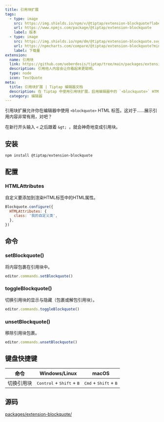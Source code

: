 ```yaml
---
title: 引用块扩展
tags:
  - type: image
    src: https://img.shields.io/npm/v/@tiptap/extension-blockquote?label=version
    url: https://www.npmjs.com/package/@tiptap/extension-blockquote
    label: 版本
  - type: image
    src: https://img.shields.io/npm/dm/@tiptap/extension-blockquote.svg
    url: https://npmcharts.com/compare/@tiptap/extension-blockquote?minimal=true
    label: 下载量
extension:
  name: 引用块
  link: https://github.com/ueberdosis/tiptap/tree/main/packages/extension-blockquote
  description: 引用他人内容会让你看起来更聪明。
  type: node
  icon: TextQuote
meta:
  title: 引用块扩展 | Tiptap 编辑器文档
  description: 在 Tiptap 中使用引用块扩展，启用编辑器中的 `<blockquote>` HTML 标签。详细信息请查阅我们的文档！
  category: 编辑器
---
```



引用块扩展允许你在编辑器中使用 `<blockquote>` HTML 标签。这对于……展示引用内容非常有用，对吧？

在新行开头输入 `<` 之后跟着 `&gt; `，就会神奇地变成引用块。

<CodeDemo path="/Nodes/Blockquote" />

## 安装

```bash
npm install @tiptap/extension-blockquote
```

## 配置

### HTMLAttributes

自定义要添加到渲染HTML标签中的HTML属性。

```js
Blockquote.configure({
  HTMLAttributes: {
    class: '我的自定义类',
  },
})
```

## 命令

### setBlockquote()

将内容包裹在引用块中。

```js
editor.commands.setBlockquote()
```

### toggleBlockquote()

切换引用块的显示与隐藏（包裹或解包引用块）。

```js
editor.commands.toggleBlockquote()
```

### unsetBlockquote()

移除引用块包裹。

```js
editor.commands.unsetBlockquote()
```

## 键盘快捷键

| 命令             | Windows/Linux                                            | macOS                                               |
| ---------------- | -------------------------------------------------------- | --------------------------------------------------- |
| 切换引用块       | <kbd>Control</kbd> + <kbd>Shift</kbd> + <kbd>B</kbd>   | <kbd>Cmd</kbd> + <kbd>Shift</kbd> + <kbd>B</kbd>    |

## 源码

[packages/extension-blockquote/](https://github.com/ueberdosis/tiptap/blob/main/packages/extension-blockquote/)